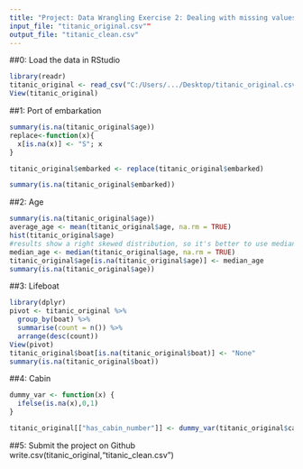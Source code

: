 ---
title: "Project: Data Wrangling Exercise 2: Dealing with missing values"
input_file: "titanic_original.csv""
output_file: "titanic_clean.csv"
---

##0: Load the data in RStudio
```{r}
library(readr)
titanic_original <- read_csv("C:/Users/.../Desktop/titanic_original.csv")
View(titanic_original)
```

##1: Port of embarkation
```{r}
summary(is.na(titanic_original$age))
replace<-function(x){ 
  x[is.na(x)] <- "S"; x 
}

titanic_original$embarked <- replace(titanic_original$embarked)

summary(is.na(titanic_original$embarked))
```

##2: Age
```{r}
summary(is.na(titanic_original$age))
average_age <- mean(titanic_original$age, na.rm = TRUE)
hist(titanic_original$age)
#results show a right skewed distribution, so it's better to use median
median_age <- median(titanic_original$age, na.rm = TRUE)
titanic_original$age[is.na(titanic_original$age)] <- median_age
summary(is.na(titanic_original$age))
```

##3: Lifeboat
```{r}
library(dplyr)
pivot <- titanic_original %>% 
  group_by(boat) %>% 
  summarise(count = n()) %>% 
  arrange(desc(count))
View(pivot)
titanic_original$boat[is.na(titanic_original$boat)] <- "None"
summary(is.na(titanic_original$boat))
```

##4: Cabin
```{r}
dummy_var <- function(x) {
  ifelse(is.na(x),0,1)
}

titanic_original[["has_cabin_number"]] <- dummy_var(titanic_original$cabin)
```

##5: Submit the project on Github
write.csv(titanic_original,"titanic_clean.csv")
